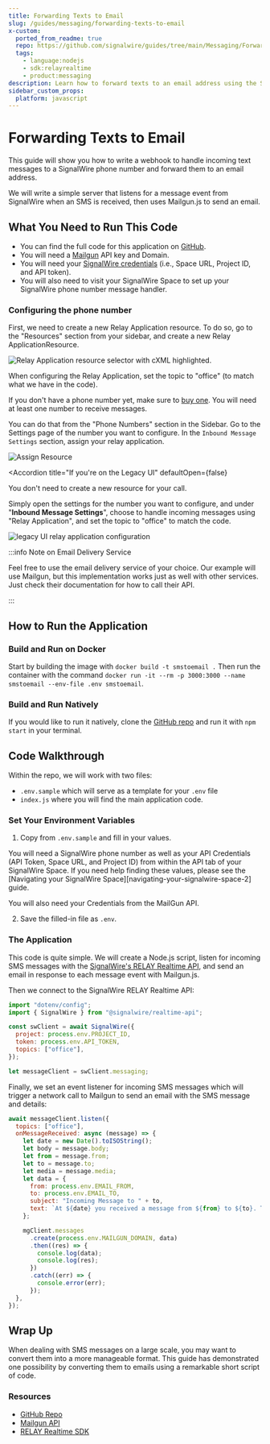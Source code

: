 ```yaml
---
title: Forwarding Texts to Email
slug: /guides/messaging/forwarding-texts-to-email
x-custom:
  ported_from_readme: true
  repo: https://github.com/signalwire/guides/tree/main/Messaging/Forward%20Messages%20to%20Email%20-%20NodeJS%20Relay%20V4
  tags:
    - language:nodejs
    - sdk:relayrealtime
    - product:messaging
description: Learn how to forward texts to an email address using the SignalWire Realtime SDK.
sidebar_custom_props:
  platform: javascript
---
```


[buy-one]: /platform/phone-numbers/getting-started/buying-a-phone-number
[github-1]: https://github.com/signalwire/guides/tree/main/Messaging/Forward%20Messages%20to%20Email%20-%20NodeJS%20Relay%20V4
[github-repo]: https://github.com/signalwire/guides/tree/main/Messaging/Forward%20Messages%20to%20Email%20-%20NodeJS%20Relay%20V4
[mailgun-1]: https://www.mailgun.com/
[mailgun-api-1]: https://www.mailgun.com/
[project-id-and-api-token]: https://my.signalwire.com?page=credentials
[relay-realtime-sdk-1]: /sdks/realtime-sdk/
[signalwire-s-relay-realtime-api]: /sdks/realtime-sdk/


# Forwarding Texts to Email

This guide will show you how to write a webhook to handle incoming text messages to a SignalWire phone number and forward them to an email address.

We will write a simple server that listens for a message event from SignalWire when an SMS is received, then uses Mailgun.js to send an email.

## What You Need to Run This Code

- You can find the full code for this application on
[GitHub][github-1].
- You will need a [Mailgun][mailgun-1] API key and Domain.
- You will need your [SignalWire credentials][project-id-and-api-token] (i.e., Space URL, Project ID, and API token).
- You will also need to visit your SignalWire Space to set up your SignalWire phone number message handler.

### Configuring the phone number

First, we need to create a new Relay Application resource.
To do so, go to the "Resources" section from your sidebar, and create a new Relay ApplicationResource.

![Relay Application resource selector with cXML highlighted.](@image/dashboard/resources/add-new-relay-application.png)

When configuring the Relay Application, set the topic to "office" (to match what we have in the code).

<NewLegacy />

If you don't have a phone
number yet, make sure to [buy one][buy-one]. You
will need at least one number to receive messages.

You can do that from the "Phone Numbers" section in the Sidebar. Go to the Settings page of the number you
want to configure. In the `Inbound Message Settings` section, assign your relay application.

![Assign Resource](@image/dashboard/phone-numbers/assign-resource-full.png)

<Accordion 
  title="If you're on the Legacy UI"
  defaultOpen={false}
>

You don't need to create a new resource for your call.

Simply open the settings for the number you want to configure, and under "**Inbound Message Settings**", 
choose to handle incoming messages using "Relay Application", and set the topic to "office" to match the code.

![legacy UI relay application configuration](@image/dashboard/legacy/number-message-config-relay.png)

</Accordion>

:::info Note on Email Delivery Service

Feel free to use the email delivery service of your choice. Our example will use Mailgun, but this implementation works just as well with other services. Just check their documentation for how to call their API.

:::

## How to Run the Application

### Build and Run on Docker

Start by building the image with `docker build -t smstoemail .` Then run the container with the command `docker run -it --rm -p 3000:3000 --name smstoemail --env-file .env smstoemail`.

### Build and Run Natively

If you would like to run it natively, clone the [GitHub repo][github-repo] and run it with `npm start` in your terminal.

## Code Walkthrough

Within the repo, we will work with two files:

- `.env.sample` which will serve as a template for your `.env` file
- `index.js` where you will find the main application code.

### Set Your Environment Variables

1. Copy from `.env.sample` and fill in your values.

You will need a SignalWire phone number as well as your API Credentials (API Token, Space URL, and Project ID) from within the API tab of your SignalWire Space. If you need help finding these values, please see the [Navigating your SignalWire Space][navigating-your-signalwire-space-2] guide.

You will also need your Credentials from the MailGun API.

2. Save the filled-in file as `.env`.

### The Application

This code is quite simple. We will create a Node.js script, listen for incoming SMS messages with the [SignalWire's RELAY Realtime API][signalwire-s-relay-realtime-api], and send an email in response to each message event with Mailgun.js.

Then we connect to the SignalWire RELAY Realtime API:

```javascript
import "dotenv/config";
import { SignalWire } from "@signalwire/realtime-api";

const swClient = await SignalWire({
  project: process.env.PROJECT_ID,
  token: process.env.API_TOKEN,
  topics: ["office"],
});

let messageClient = swClient.messaging;
```

Finally, we set an event listener for incoming SMS messages which will trigger a network call to Mailgun to send an email with the SMS message and details:

```js
await messageClient.listen({
  topics: ["office"],
  onMessageReceived: async (message) => {
    let date = new Date().toISOString();
    let body = message.body;
    let from = message.from;
    let to = message.to;
    let media = message.media;
    let data = {
      from: process.env.EMAIL_FROM,
      to: process.env.EMAIL_TO,
      subject: "Incoming Message to " + to,
      text: `At ${date} you received a message from ${from} to ${to}. The message body was: '${body}'. The included media was: ${media}`,
    };

    mgClient.messages
      .create(process.env.MAILGUN_DOMAIN, data)
      .then((res) => {
        console.log(data);
        console.log(res);
      })
      .catch((err) => {
        console.error(err);
      });
  },
});
```

## Wrap Up

When dealing with SMS messages on a large scale, you may want to convert them into a more manageable format. This guide has demonstrated one possibility by converting them to emails using a remarkable short script of code.

### Resources

- [GitHub Repo][github-repo]
- [Mailgun API][mailgun-api-1]
- [RELAY Realtime SDK][relay-realtime-sdk-1]